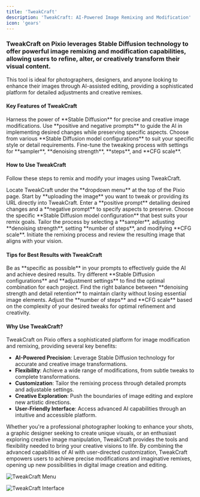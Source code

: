---
title: 'TweakCraft'
description: 'TweakCraft: AI-Powered Image Remixing and Modification'
icon: 'gears'
---

### TweakCraft on Pixio leverages Stable Diffusion technology to offer powerful image remixing and modification capabilities, allowing users to refine, alter, or creatively transform their visual content.

This tool is ideal for photographers, designers, and anyone looking to enhance their images through AI-assisted editing, providing a sophisticated platform for detailed adjustments and creative remixes.

#### Key Features of TweakCraft
<CardGroup cols={2}>
  <Card title="Stable Diffusion Integration" icon="atom">
    Harness the power of **Stable Diffusion** for precise and creative image modifications.
  </Card>
  <Card title="Customizable Prompts" icon="comment">
    Use **positive and negative prompts** to guide the AI in implementing desired changes while preserving specific aspects.
  </Card>
  <Card title="Model Configuration Options" icon="microchip">
    Choose from various **Stable Diffusion model configurations** to suit your specific style or detail requirements.
  </Card>
  <Card title="Adjustable Remixing Settings" icon="sliders">
    Fine-tune the tweaking process with settings for **sampler**, **denoising strength**, **steps**, and **CFG scale**.
  </Card>
</CardGroup>

#### How to Use TweakCraft

Follow these steps to remix and modify your images using TweakCraft.

<AccordionGroup>
  <Accordion title="Step 1: Access TweakCraft" icon="arrow-pointer">
    Locate TweakCraft under the **dropdown menu** at the top of the Pixio page.
  </Accordion>
  <Accordion title="Step 2: Upload or Input Image" icon="upload">
    Start by **uploading the image** you want to tweak or providing its URL directly into TweakCraft.
  </Accordion>
  <Accordion title="Step 3: Craft Your Prompts" icon="pen-fancy">
    Enter a **positive prompt** detailing desired changes and a **negative prompt** to specify aspects to preserve.
  </Accordion>
  <Accordion title="Step 4: Select Model Configuration" icon="cubes">
    Choose the specific **Stable Diffusion model configuration** that best suits your remix goals.
  </Accordion>
  <Accordion title="Step 5: Adjust Remixing Settings" icon="sliders">
    Tailor the process by selecting a **sampler**, adjusting **denoising strength**, setting **number of steps**, and modifying **CFG scale**.
  </Accordion>
  <Accordion title="Step 6: Generate and Review" icon="eye">
    Initiate the remixing process and review the resulting image that aligns with your vision.
  </Accordion>
</AccordionGroup>

#### Tips for Best Results with TweakCraft

<AccordionGroup>
  <Accordion title="Craft Detailed Prompts" icon="pencil">
    Be as **specific as possible** in your prompts to effectively guide the AI and achieve desired results.
  </Accordion>
  <Accordion title="Experiment with Models and Settings" icon="flask">
    Try different **Stable Diffusion configurations** and **adjustment settings** to find the optimal combination for each project.
  </Accordion>
  <Accordion title="Balance Denoising and Detail" icon="scale-balance">
    Find the right balance between **denoising strength and detail retention** to maintain clarity without losing essential image elements.
  </Accordion>
  <Accordion title="Optimize Steps and CFG Scale" icon="chart-line">
    Adjust the **number of steps** and **CFG scale** based on the complexity of your desired tweaks for optimal refinement and creativity.
  </Accordion>
</AccordionGroup>

#### Why Use TweakCraft?

TweakCraft on Pixio offers a sophisticated platform for image modification and remixing, providing several key benefits:

- **AI-Powered Precision**: Leverage Stable Diffusion technology for accurate and creative image transformations.
- **Flexibility**: Achieve a wide range of modifications, from subtle tweaks to complete transformations.
- **Customization**: Tailor the remixing process through detailed prompts and adjustable settings.
- **Creative Exploration**: Push the boundaries of image editing and explore new artistic directions.
- **User-Friendly Interface**: Access advanced AI capabilities through an intuitive and accessible platform.

Whether you're a professional photographer looking to enhance your shots, a graphic designer seeking to create unique visuals, or an enthusiast exploring creative image manipulation, TweakCraft provides the tools and flexibility needed to bring your creative visions to life. By combining the advanced capabilities of AI with user-directed customization, TweakCraft empowers users to achieve precise modifications and imaginative remixes, opening up new possibilities in digital image creation and editing.

![TweakCraft Menu](https://docs.myapps.ai/storage/page_media/67c52089-a40d-4a4b-a442-5ddd7996a5e6.png)

![TweakCraft Interface](https://docs.myapps.ai/storage/page_media/be2be26d-c6c3-4f8a-9f3f-87251e71ce65.png)
